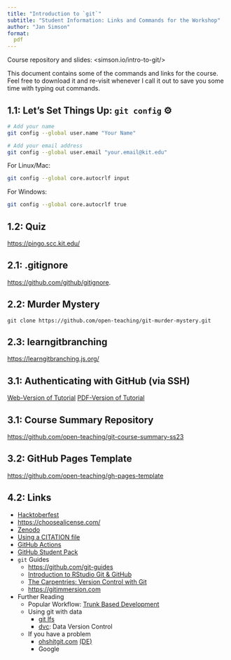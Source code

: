 ```yaml
---
title: "Introduction to `git`"
subtitle: "Student Information: Links and Commands for the Workshop"
author: "Jan Simson"
format:
  pdf
---
```


Course repository and slides: <simson.io/intro-to-git/>

This document contains some of the commands and links for the course. Feel free to download it and re-visit whenever I call it out to save you some time with typing out commands.

## 1.1: Let's Set Things Up: `git config` ⚙️

```bash
# Add your name
git config --global user.name "Your Name"

# Add your email address
git config --global user.email "your.email@kit.edu"
```

For Linux/Mac:

```bash
git config --global core.autocrlf input
```

For Windows:

```bash
git config --global core.autocrlf true
```

## 1.2: Quiz

<https://pingo.scc.kit.edu/>

## 2.1: .gitignore

<https://github.com/github/gitignore>.

## 2.2: Murder Mystery

`git clone https://github.com/open-teaching/git-murder-mystery.git`

## 2.3: learngitbranching

<https://learngitbranching.js.org/>

## 3.1: Authenticating with GitHub (via SSH)

[Web-Version of Tutorial](https://malikaihle.github.io/Introduction-RStudio-Git-GitHub/SSH.html)
[PDF-Version of Tutorial](https://simson.io/intro-to-git/output/resources/ssh/how-to-setup-github-ssh.pdf)

## 3.1: Course Summary Repository

<https://github.com/open-teaching/git-course-summary-ss23>

## 3.2: GitHub Pages Template

<https://github.com/open-teaching/gh-pages-template>

## 4.2: Links

- [Hacktoberfest](https://hacktoberfest.com/)
- <https://choosealicense.com/>
- [Zenodo](https://zenodo.org/about)
- [Using a CITATION file](https://docs.github.com/en/repositories/managing-your-repositorys-settings-and-features/customizing-your-repository/about-citation-files)
- [GitHub Actions](https://github.com/features/actions)
- [GitHub Student Pack](https://education.github.com/pack)
- `git` Guides
  - <https://github.com/git-guides>
  - [Introduction to RStudio Git & GitHub](https://malikaihle.github.io/Introduction-RStudio-Git-GitHub/)
  - [The Carpentries: Version Control with Git](https://swcarpentry.github.io/git-novice/)
  - <https://gitimmersion.com>
- Further Reading
  - Popular Workflow: [Trunk Based Development](https://www.atlassian.com/continuous-delivery/continuous-integration/trunk-based-development)
  - Using git with data
    - [git lfs](https://git-lfs.github.com/)
    - [dvc](https://dvc.org/): Data Version Control
  - If you have a problem
    - [ohshitgit.com](https://ohshitgit.com/) [(DE)](https://ohshitgit.com/de)
    - Google
